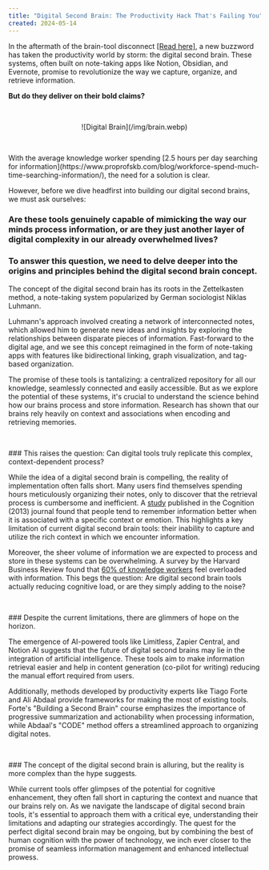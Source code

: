```yaml
---
title: "Digital Second Brain: The Productivity Hack That's Failing You"
created: 2024-05-14
---
```


In the aftermath of the brain-tool disconnect [[Read here]](https://navinsjourney.com/article/knowledge5), a new buzzword has taken the productivity world by storm: the digital second brain. These systems, often built on note-taking apps like Notion, Obsidian, and Evernote, promise to revolutionize the way we capture, organize, and retrieve information.

**But do they deliver on their bold claims?**
<p>&nbsp;</p>

<center>![Digital Brain](/img/brain.webp)</center>

<p>&nbsp;</p>
With the average knowledge worker spending [2.5 hours per day searching for information](https://www.proprofskb.com/blog/workforce-spend-much-time-searching-information/), the need for a solution is clear.

However, before we dive headfirst into building our digital second brains, we must ask ourselves:

### Are these tools genuinely capable of mimicking the way our minds process information, or are they just another layer of digital complexity in our already overwhelmed lives?

### To answer this question, we need to delve deeper into the origins and principles behind the digital second brain concept.

The concept of the digital second brain has its roots in the Zettelkasten method, a note-taking system popularized by German sociologist Niklas Luhmann.

Luhmann's approach involved creating a network of interconnected notes, which allowed him to generate new ideas and insights by exploring the relationships between disparate pieces of information. Fast-forward to the digital age, and we see this concept reimagined in the form of note-taking apps with features like bidirectional linking, graph visualization, and tag-based organization.

The promise of these tools is tantalizing: a centralized repository for all our knowledge, seamlessly connected and easily accessible. But as we explore the potential of these systems, it's crucial to understand the science behind how our brains process and store information. Research has shown that our brains rely heavily on context and associations when encoding and retrieving memories.
<p>&nbsp;</p>
### This raises the question: Can digital tools truly replicate this complex, context-dependent process?

While the idea of a digital second brain is compelling, the reality of implementation often falls short. Many users find themselves spending hours meticulously organizing their notes, only to discover that the retrieval process is cumbersome and inefficient. A [study](https://www.sciencedirect.com/science/article/abs/pii/S0010027713001716?via%3Dihub) published in the Cognition (2013) journal found that people tend to remember information better when it is associated with a specific context or emotion. This highlights a key limitation of current digital second brain tools: their inability to capture and utilize the rich context in which we encounter information.

Moreover, the sheer volume of information we are expected to process and store in these systems can be overwhelming. A survey by the Harvard Business Review found that [60% of knowledge workers](https://hbr.org/2009/09/death-by-information-overload) feel overloaded with information. This begs the question: Are digital second brain tools actually reducing cognitive load, or are they simply adding to the noise?
<p>&nbsp;</p>
### Despite the current limitations, there are glimmers of hope on the horizon.

The emergence of AI-powered tools like Limitless, Zapier Central, and Notion AI suggests that the future of digital second brains may lie in the integration of artificial intelligence. These tools aim to make information retrieval easier and help in content generation (co-pilot for writing) reducing the manual effort required from users.

Additionally, methods developed by productivity experts like Tiago Forte and Ali Abdaal provide frameworks for making the most of existing tools. Forte's "Building a Second Brain" course emphasizes the importance of progressive summarization and actionability when processing information, while Abdaal's "CODE" method offers a streamlined approach to organizing digital notes.
<p>&nbsp;</p>
### The concept of the digital second brain is alluring, but the reality is more complex than the hype suggests.

While current tools offer glimpses of the potential for cognitive enhancement, they often fall short in capturing the context and nuance that our brains rely on. As we navigate the landscape of digital second brain tools, it's essential to approach them with a critical eye, understanding their limitations and adapting our strategies accordingly. The quest for the perfect digital second brain may be ongoing, but by combining the best of human cognition with the power of technology, we inch ever closer to the promise of seamless information management and enhanced intellectual prowess.
